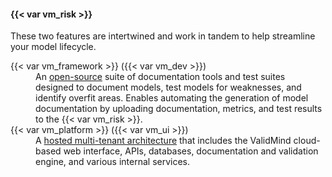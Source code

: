 #### {{< var vm_risk >}}

These two features are intertwined and work in tandem to help streamline your model lifecycle.

{{< var vm_framework >}} ({{< var vm_dev >}}) <span id="framework">
: An [open-source](https://github.com/validmind/developer-framework/) suite of documentation tools and test suites designed to document models, test models for weaknesses, and identify overfit areas. Enables automating the generation of model documentation by uploading documentation, metrics, and test results to the {{< var vm_risk >}}.

{{< var vm_platform >}} ({{< var vm_ui >}})  <span id="platform">
: A [hosted multi-tenant architecture](https://app.prod.validmind.ai) that includes the ValidMind cloud-based web interface, APIs, databases, documentation and validation engine, and various internal services. 